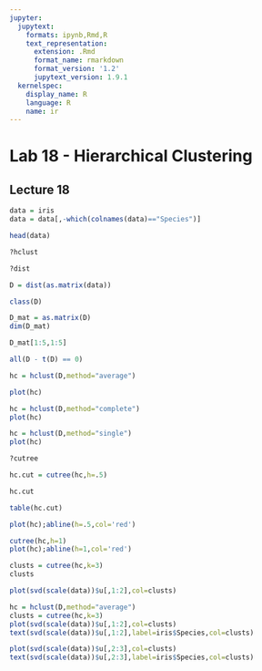 ```yaml
---
jupyter:
  jupytext:
    formats: ipynb,Rmd,R
    text_representation:
      extension: .Rmd
      format_name: rmarkdown
      format_version: '1.2'
      jupytext_version: 1.9.1
  kernelspec:
    display_name: R
    language: R
    name: ir
---
```


# Lab 18 - Hierarchical Clustering
## Lecture 18 

```r
data = iris
data = data[,-which(colnames(data)=="Species")]
```

```r
head(data)
```

```r
?hclust
```

```r
?dist
```

```r
D = dist(as.matrix(data))
```

```r
class(D)
```

```r
D_mat = as.matrix(D)
dim(D_mat)
```

```r
D_mat[1:5,1:5]
```

```r
all(D - t(D) == 0)
```

```r
hc = hclust(D,method="average")
```

```r
plot(hc)
```

```r
hc = hclust(D,method="complete")
plot(hc)
```

```r
hc = hclust(D,method="single")
plot(hc)
```

```r
?cutree
```

```r
hc.cut = cutree(hc,h=.5)
```

```r
hc.cut
```

```r
table(hc.cut)
```

```r
plot(hc);abline(h=.5,col='red')
```

```r
cutree(hc,h=1)
plot(hc);abline(h=1,col='red')
```

```r
clusts = cutree(hc,k=3)
clusts
```

```r
plot(svd(scale(data))$u[,1:2],col=clusts)
```

```r
hc = hclust(D,method="average")
clusts = cutree(hc,k=3)
plot(svd(scale(data))$u[,1:2],col=clusts)
text(svd(scale(data))$u[,1:2],label=iris$Species,col=clusts)
```

```r
plot(svd(scale(data))$u[,2:3],col=clusts)
text(svd(scale(data))$u[,2:3],label=iris$Species,col=clusts)
```

```r

```
